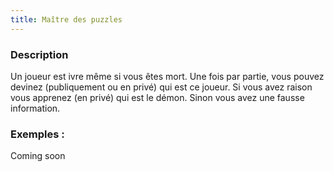 ```yaml
---
title: Maître des puzzles
---
```



<Role MAITRE_DES_PUZZLES header />

### Description

Un joueur est ivre même si vous êtes mort. Une fois par partie, vous pouvez devinez (publiquement ou en privé) qui est ce joueur. Si vous avez raison vous apprenez (en privé) qui est le démon. Sinon vous avez une fausse information.
### Exemples :

Coming soon
